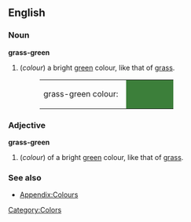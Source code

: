 ==English==

===Noun===
'''grass-green'''
#(''colour'') a bright [[green]] colour, like that of [[grass]].
#:<table><tr><td>grass-green colour: &nbsp;</td><td bgcolor="#3C7F3A" width="80">&nbsp; </td></tr></table>

===Adjective===
'''grass-green'''
#(''colour'') of a bright [[green]] colour, like that of [[grass]].

===See also===
*[[Wiktionary_Appendix:Colours|Appendix:Colours]]

[[Category:Colors]]